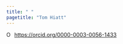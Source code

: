 ```yaml
---
title: " "
pagetitle: "Tom Hiatt"
---
```


<link rel="stylesheet" href="styles.css" type="text/css">
<link rel="stylesheet" href="academicicons/css/academicons.min.css"/>

<div itemscope itemtype="https://schema.org/Person"><a itemprop="sameAs" content="https://orcid.org/0000-0003-0056-1433" href="https://orcid.org/0000-0003-0056-1433" target="orcid.widget" rel="me noopener noreferrer" style="vertical-align:top;"><img src="https://orcid.org/sites/default/files/images/orcid_16x16.png" style="width:1em;margin-right:.5em;" alt="ORCID iD icon">https://orcid.org/0000-0003-0056-1433</a></div>